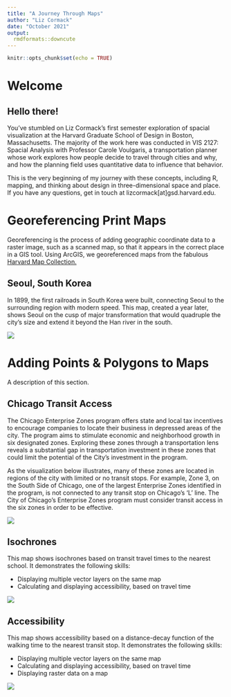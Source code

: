```yaml
---
title: "A Journey Through Maps"
author: "Liz Cormack"
date: "October 2021"
output: 
  rmdformats::downcute
---
```


```r
knitr::opts_chunk$set(echo = TRUE)
```

# Welcome

## Hello there!

You've stumbled on Liz Cormack's first semester exploration of spacial visualization at the Harvard Graduate School of Design in Boston, Massachusetts. The majority of the work here was conducted in VIS 2127: Spacial Analysis with Professor Carole Voulgaris, a transportation planner whose work explores how people decide to travel through cities and why, and how the planning field uses quantitative data to influence that behavior. 

This is the very beginning of my journey with these concepts, including R, mapping, and thinking about design in three-dimensional space and place. If you have any questions, get in touch at lizcormack[at]gsd.harvard.edu. 

# Georeferencing Print Maps
Georeferencing is the process of adding geographic coordinate data to a raster image, such as a scanned map, so that it appears in the correct place in a GIS tool. Using ArcGIS, we georeferenced maps from the fabulous [Harvard Map Collection.](https://library.harvard.edu/libraries/harvard-map-collection)

## Seoul, South Korea
In 1899, the first railroads in South Korea were built, connecting Seoul to the surrounding region with modern speed. This map, created a year later, shows Seoul on the cusp of major transformation that would quadruple the city's size and extend it beyond the Han river in the south.

[![](thumbnails/georeference_seoul.png)](https://lizcormack.github.io/vis-portfolio//fullsize/georeference_seoul.pdf){target="_blank"}

# Adding Points & Polygons to Maps
A description of this section.

## Chicago Transit Access
The Chicago Enterprise Zones program offers state and local tax incentives to encourage companies to locate their business in depressed areas of the city. The program aims to stimulate economic and neighborhood growth in six designated zones. Exploring these zones through a transportation lens reveals a substantial gap in transportation investment in these zones that could limit the potential of the City’s investment in the program.

As the visualization below illustrates, many of these zones are located in regions of the city with limited or no transit stops. For example, Zone 3, on the South Side of Chicago, one of the largest Enterprise Zones identified in the program, is not connected to any transit stop on Chicago’s ‘L’ line. The City of Chicago’s Enterprise Zones program must consider transit access in the six zones in order to be effective.

[![](thumbnails/chicagoTransit.png)](https://lizcormack.github.io/vis-portfolio//fullsize/chicagoTransit.png){target="_blank"}

## Isochrones
This map shows isochrones based on transit travel times to the nearest school. It demonstrates the following skills:

* Displaying multiple vector layers on the same map
* Calculating and displaying accessibility, based on travel time

[![](thumbnails/SLO_isochrone.png)](https://lizcormack.github.io/vis-portfolio//fullsize/SLO_schools.pdf){target="_blank"}

## Accessibility
This map shows accessibility based on a distance-decay function of the walking time to the nearest transit stop. It demonstrates the following skills:

* Displaying multiple vector layers on the same map
* Calculating and displaying accessibility, based on travel time
* Displaying raster data on a map

[![](thumbnails/SLO_raster.png)](https://lizcormack.github.io/vis-portfolio//fullsize/SLO_transit.pdf){target="_blank"}
